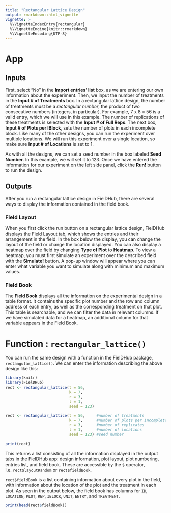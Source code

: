 ```yaml
---
title: "Rectangular Lattice Design"
output: rmarkdown::html_vignette
vignette: >
  %\VignetteIndexEntry{rectangular}
  %\VignetteEngine{knitr::rmarkdown}
  %\VignetteEncoding{UTF-8}
---
```


# App

## Inputs
First, select "No" in the **Import entries' list** box, as we are entering our own information about the experiment. 
Then, we input the number of treatments in the **Input # of Treatments** box. In a rectangular lattice design, the number of treatments must be a _rectangular number_, the product of two consecutive numbers (integers, in particular). For example, 7 x 8 = 56 is a valid entry, which we will use in this example. The number of replications of these treatments is selected with the **Input # of Full Reps**. The next box, **Input # of Plots per IBlock**, sets the number of plots in each incomplete block.
Like many of the other designs, you can run the experiment over multiple locations. We will run this experiment over a single location, so make sure **Input # of Locations** is set to 1.

As with all the designs, we can set a seed number in the box labeled **Seed Number**. In this example, we will set it to 123. 
Once we have entered the information for our experiment on the left side panel, click the **Run!** button to run the design. 

## Outputs
After you run a rectangular lattice design in FielDHub, there are several ways to display the information contained in the field book. 

### Field Layout
When you first click the run button on a rectangular lattice design, FielDHub displays the Field Layout tab, which shows the entries and their arrangement in the field. In the box below the display, you can change the layout of the field or change the location displayed. 
You can also display a heatmap over the field by changing **Type of Plot** to **Heatmap**. To view a heatmap, you must first simulate an experiment over the described field with the **Simulate!** button. A pop-up window will appear where you can enter what variable you want to simulate along with minimum and maximum values. 

### Field Book
The **Field Book** displays all the information on the experimental design in a table format. It contains the specific plot number and the row and column address of each entry, as well as the corresponding treatment on that plot. This table is searchable, and we can filter the data in relevant columns. If we have simulated data for a heatmap, an additional column for that variable appears in the Field Book. 

# Function : `rectangular_lattice()`

You can run the same design with a function in the FielDHub package, `rectangular_lattice()`. We can enter the information describing the above design like this:
```r
library(knitr)
library(FielDHub)
rect <- rectangular_lattice(t = 56,
                            k = 7,
                            r = 3,
                            l = 1,
                            seed = 123)

```
```r
rect <- rectangular_lattice(t = 56,     #number of treatments
                            k = 7,      #number of plots per incomplete block
                            r = 3,      #number of replicates
                            l = 1,      #number of locations
                            seed = 123) #seed number
```
```r
print(rect)
```
This returns a list consisting of all the information displayed in the output tabs in the FielDHub app: design information, plot layout, plot numbering, entries list, and field book. These are accessible by the `$` operator, i.e. `rect$layoutRandom` or `rect$fieldBook`. 

`rect$fieldBook` is a list containing information about every plot in the field, with information about the location of the plot and the treatment in each plot. As seen in the output below, the field book has columns for `ID`, `LOCATION`, `PLOT`, `REP`, `IBLOCK`, `UNIT`, `ENTRY`, and `TREATMENT`.
```r
print(head(rect$fieldBook))
```
